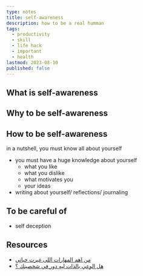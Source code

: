 ```yaml
---
type: notes
title: self-awareness
description: how to be a real humman
tags:
  - productivity
  - skill
  - life hack
  - important
  - health
lastmod: 2023-08-10
published: false
---
```


## What is self-awareness

## Why to be self-awareness

## How to be self-awareness

in a nutshell, you must know all about yourself

- you must have a huge knowledge about yourself
  - what you like
  - what you dislike
  - what motivates you
  - your ideas
- writing about yourself/ reflections/ journaling

## To be careful of
- self deception



## Resources
- [من اهم المهارات اللى غيرت حياتى](https://youtu.be/Q1nW4yGo_ik)
- [هل الوعي بالذات ليه دور في شخصيتك ؟](https://youtube.com/shorts/M1_oEWmN0g4?feature=share)
